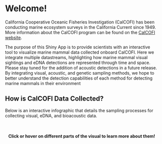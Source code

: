 # **Welcome!**

California Cooperative Oceanic Fisheries Investigation (CalCOFI) has been conducting marine ecosystem surveys in the California Current since 1949. More information about the CalCOFI program can be found on the [CalCOFI website](https://calcofi.org/","https://calcofi.org/).

The purpose of this Shiny App is to provide scientists with an interactive tool to visualize marine mammal data collected onboard CalCOFI. Here we integrate multiple datastreams, highlighting how marine mammal visual sightings and eDNA detections are represented through time and space. Please stay tuned for the addition of acoustic detections in a future release. By integrating visual, acoustic, and genetic sampling methods, we hope to better understand the detection capabilities of each method for detecting marine mammals in their environment

## **How is CalCOFI Data Collected?**

Below is an interactive infographic that details the sampling processes for collecting visual, eDNA, and bioacoustic data. 

<br/>


<center>

#### **Click or hover on different parts of the visual to learn more about them!**

</center>



